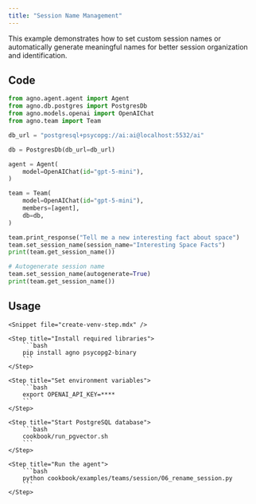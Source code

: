 ```yaml
---
title: "Session Name Management"
---
```


This example demonstrates how to set custom session names or automatically generate meaningful names for better session organization and identification.

## Code

```python cookbook/examples/teams/session/06_rename_session.py
from agno.agent.agent import Agent
from agno.db.postgres import PostgresDb
from agno.models.openai import OpenAIChat
from agno.team import Team

db_url = "postgresql+psycopg://ai:ai@localhost:5532/ai"

db = PostgresDb(db_url=db_url)

agent = Agent(
    model=OpenAIChat(id="gpt-5-mini"),
)

team = Team(
    model=OpenAIChat(id="gpt-5-mini"),
    members=[agent],
    db=db,
)

team.print_response("Tell me a new interesting fact about space")
team.set_session_name(session_name="Interesting Space Facts")
print(team.get_session_name())

# Autogenerate session name
team.set_session_name(autogenerate=True)
print(team.get_session_name())
```

## Usage

<Steps>

    <Snippet file="create-venv-step.mdx" />

    <Step title="Install required libraries">
        ```bash
        pip install agno psycopg2-binary
        ```
    </Step>

    <Step title="Set environment variables">
        ```bash
        export OPENAI_API_KEY=****
        ```
    </Step>

    <Step title="Start PostgreSQL database">
        ```bash
        cookbook/run_pgvector.sh
        ```
    </Step>

    <Step title="Run the agent">
        ```bash
        python cookbook/examples/teams/session/06_rename_session.py
        ```
    </Step>

</Steps>